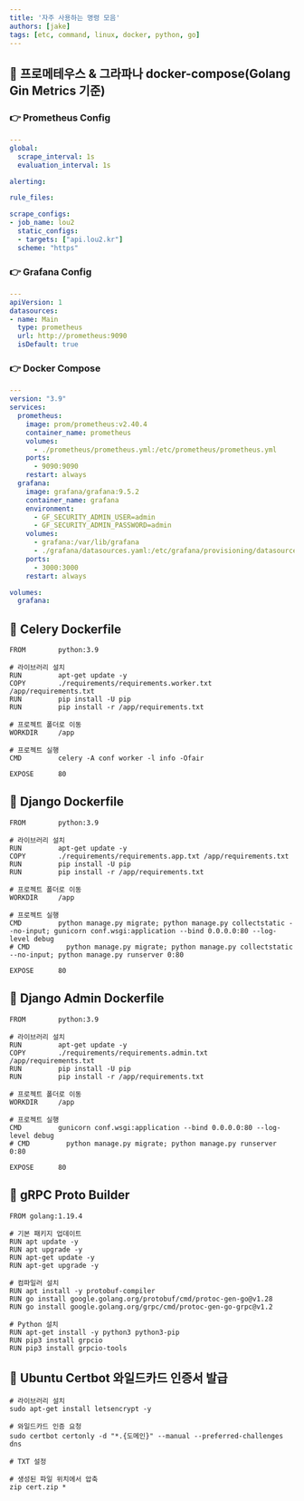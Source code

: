 ```yaml
---
title: '자주 사용하는 명령 모음'
authors: [jake]
tags: [etc, command, linux, docker, python, go]
---
```


## 🚀 프로메테우스 & 그라파나 docker-compose(Golang Gin Metrics 기준)

### 👉 Prometheus Config
```yml
---
global:
  scrape_interval: 1s
  evaluation_interval: 1s

alerting:

rule_files:

scrape_configs:
- job_name: lou2
  static_configs:
  - targets: ["api.lou2.kr"]
  scheme: "https"
```

### 👉 Grafana Config
```yaml
---
apiVersion: 1
datasources:
- name: Main
  type: prometheus
  url: http://prometheus:9090
  isDefault: true
```

### 👉 Docker Compose
```yaml
---
version: "3.9"
services:
  prometheus:
    image: prom/prometheus:v2.40.4
    container_name: prometheus
    volumes:
      - ./prometheus/prometheus.yml:/etc/prometheus/prometheus.yml
    ports:
      - 9090:9090
    restart: always
  grafana:
    image: grafana/grafana:9.5.2
    container_name: grafana
    environment:
      - GF_SECURITY_ADMIN_USER=admin
      - GF_SECURITY_ADMIN_PASSWORD=admin
    volumes:
      - grafana:/var/lib/grafana
      - ./grafana/datasources.yaml:/etc/grafana/provisioning/datasources/datasources.yaml
    ports:
      - 3000:3000
    restart: always

volumes:
  grafana:
```

## 🚀 Celery Dockerfile

```
FROM        python:3.9

# 라이브러리 설치
RUN         apt-get update -y
COPY        ./requirements/requirements.worker.txt /app/requirements.txt
RUN         pip install -U pip
RUN         pip install -r /app/requirements.txt

# 프로젝트 폴더로 이동
WORKDIR     /app

# 프로젝트 실행
CMD         celery -A conf worker -l info -Ofair

EXPOSE      80
```

## 🚀 Django Dockerfile

```
FROM        python:3.9

# 라이브러리 설치
RUN         apt-get update -y
COPY        ./requirements/requirements.app.txt /app/requirements.txt
RUN         pip install -U pip
RUN         pip install -r /app/requirements.txt

# 프로젝트 폴더로 이동
WORKDIR     /app

# 프로젝트 실행
CMD         python manage.py migrate; python manage.py collectstatic --no-input; gunicorn conf.wsgi:application --bind 0.0.0.0:80 --log-level debug
# CMD         python manage.py migrate; python manage.py collectstatic --no-input; python manage.py runserver 0:80

EXPOSE      80
```

## 🚀 Django Admin Dockerfile

```
FROM        python:3.9

# 라이브러리 설치
RUN         apt-get update -y
COPY        ./requirements/requirements.admin.txt /app/requirements.txt
RUN         pip install -U pip
RUN         pip install -r /app/requirements.txt

# 프로젝트 폴더로 이동
WORKDIR     /app

# 프로젝트 실행
CMD         gunicorn conf.wsgi:application --bind 0.0.0.0:80 --log-level debug
# CMD         python manage.py migrate; python manage.py runserver 0:80

EXPOSE      80
```

## 🚀 gRPC Proto Builder

```
FROM golang:1.19.4

# 기본 패키지 업데이트
RUN apt update -y
RUN apt upgrade -y
RUN apt-get update -y
RUN apt-get upgrade -y

# 컴파일러 설치
RUN apt install -y protobuf-compiler
RUN go install google.golang.org/protobuf/cmd/protoc-gen-go@v1.28
RUN go install google.golang.org/grpc/cmd/protoc-gen-go-grpc@v1.2

# Python 설치
RUN apt-get install -y python3 python3-pip
RUN pip3 install grpcio
RUN pip3 install grpcio-tools
```

## 🚀 Ubuntu Certbot 와일드카드 인증서 발급

```
# 라이브러리 설치
sudo apt-get install letsencrypt -y

# 와일드카드 인증 요청
sudo certbot certonly -d "*.{도메인}" --manual --preferred-challenges dns

# TXT 설정

# 생성된 파일 위치에서 압축
zip cert.zip *
```